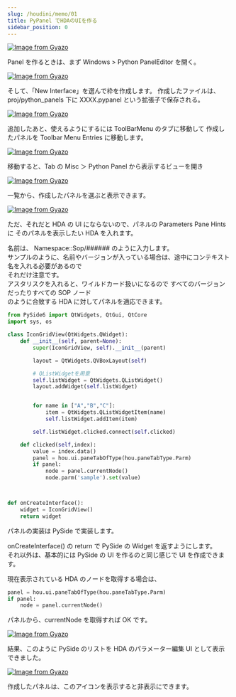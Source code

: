 ```yaml
---
slug: /houdini/memo/01
title: PyPanel でHDAのUIを作る
sidebar_position: 0
---
```


[![Image from Gyazo](https://i.gyazo.com/9431ee66c9c595ef9829b3a851be0194.png)](https://gyazo.com/9431ee66c9c595ef9829b3a851be0194)

Panel を作るときは、まず Windows > Python PanelEditor を開く。

[![Image from Gyazo](https://i.gyazo.com/fa2bdfccec2f90d646f2a5ff8f3c87db.png)](https://gyazo.com/fa2bdfccec2f90d646f2a5ff8f3c87db)

そして、「New Interface」を選んで枠を作成します。
作成したファイルは、 proj/python_panels 下に XXXX.pypanel という拡張子で保存される。

[![Image from Gyazo](https://i.gyazo.com/b7919023ab4b11e436a4c60c4618d134.png)](https://gyazo.com/b7919023ab4b11e436a4c60c4618d134)

追加したあと、使えるようにするには ToolBarMenu のタブに移動して
作成したパネルを Toolbar Menu Entries に移動します。

[![Image from Gyazo](https://i.gyazo.com/b4650e6045dde0a6e5f292e4b83c9ce4.png)](https://gyazo.com/b4650e6045dde0a6e5f292e4b83c9ce4)

移動すると、Tab の Misc ＞ Python Panel から表示するビューを開き

[![Image from Gyazo](https://i.gyazo.com/403f9c2a85a097ca7d49617cde3f91d4.png)](https://gyazo.com/403f9c2a85a097ca7d49617cde3f91d4)

一覧から、作成したパネルを選ぶと表示できます。

[![Image from Gyazo](https://i.gyazo.com/de0b1d90cd4532da36ec5db8b0d992fb.png)](https://gyazo.com/de0b1d90cd4532da36ec5db8b0d992fb)

ただ、それだと HDA の UI にならないので、パネルの Parameters Pane Hints に
そのパネルを表示したい HDA を入れます。

名前は、 Namespace::Sop/###### のように入力します。  
サンプルのように、名前やバージョンが入っている場合は、途中にコンテキスト名を入れる必要があるので  
それだけ注意です。  
アスタリスクを入れると、ワイルドカード扱いになるので すべてのバージョンだったりすべての SOP ノード  
のように合致する HDA に対してパネルを適応できます。

```python
from PySide6 import QtWidgets, QtGui, QtCore
import sys, os

class IconGridView(QtWidgets.QWidget):
    def __init__(self, parent=None):
        super(IconGridView, self).__init__(parent)

        layout = QtWidgets.QVBoxLayout(self)

        # QListWidgetを用意
        self.listWidget = QtWidgets.QListWidget()
        layout.addWidget(self.listWidget)


        for name in ["A","B","C"]:
            item = QtWidgets.QListWidgetItem(name)
            self.listWidget.addItem(item)

        self.listWidget.clicked.connect(self.clicked)

    def clicked(self,index):
        value = index.data()
        panel = hou.ui.paneTabOfType(hou.paneTabType.Parm)
        if panel:
            node = panel.currentNode()
            node.parm('sample').set(value)



def onCreateInterface():
    widget = IconGridView()
    return widget

```

パネルの実装は PySide で実装します。

onCreateInterface() の return で PySide の Widget を返すようにします。  
それ以外は、基本的には PySide の UI を作るのと同じ感じで UI を作成できます。

現在表示されている HDA のノードを取得する場合は、

```python
panel = hou.ui.paneTabOfType(hou.paneTabType.Parm)
if panel:
    node = panel.currentNode()
```

パネルから、currentNode を取得すれば OK です。

[![Image from Gyazo](https://i.gyazo.com/2a3da48a2eaa434d7be372ad43d33172.png)](https://gyazo.com/2a3da48a2eaa434d7be372ad43d33172)

結果、このように PySide のリストを HDA のパラメーター編集 UI として表示できました。

[![Image from Gyazo](https://i.gyazo.com/21fe27e096a229b1cf0b6cb192662201.png)](https://gyazo.com/21fe27e096a229b1cf0b6cb192662201)

作成したパネルは、このアイコンを表示すると非表示にできます。
